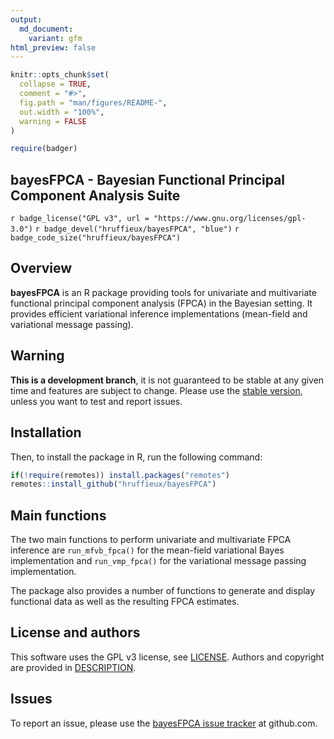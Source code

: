```yaml
---
output:
  md_document:
    variant: gfm
html_preview: false
---
```


<!-- README.md is generated from README.Rmd. Please edit that file -->
<!-- First time: run usethis::use_readme_rmd() to create a pre-commit hook that 
prevents from committing if the README.Rmd has changed, but has not been 
re-knitted to generate an updated README.md -->

```r
knitr::opts_chunk$set(
  collapse = TRUE,
  comment = "#>",
  fig.path = "man/figures/README-",
  out.width = "100%",
  warning = FALSE
)
```


```r
require(badger)
```


## bayesFPCA - Bayesian Functional Principal Component Analysis Suite
<!-- <img src="man/figures/bayesFPCA_logo.png" align="right" height="150"/> -->

<!-- Run for the R CMD checks, run usethis::use_github_actions() to set up the pipeline, possibly modify the .yaml file and then: -->
<!-- `r badge_github_actions("hruffieux/bayesFPCA")` -->
<!-- `r badge_travis("hruffieux/bayesFPCA")` -->
`r badge_license("GPL v3", url = "https://www.gnu.org/licenses/gpl-3.0")`
`r badge_devel("hruffieux/bayesFPCA", "blue")`
`r badge_code_size("hruffieux/bayesFPCA")`

## Overview

**bayesFPCA** is an R package providing tools for univariate and multivariate 
functional principal component analysis (FPCA) in the Bayesian setting. It 
provides efficient variational inference implementations (mean-field and 
variational message passing).

## Warning

**This is a development branch**, it is not guaranteed to be stable at
any given time and features are subject to change. Please use the
[stable version](https://github.com/hruffieux/bayesFPCA), unless you want
to test and report issues.

## Installation

Then, to install the package in R, run the following command:

``` r
if(!require(remotes)) install.packages("remotes")
remotes::install_github("hruffieux/bayesFPCA")
```

## Main functions

The two main functions to perform univariate and multivariate FPCA inference are
`run_mfvb_fpca()` for the mean-field variational Bayes implementation and 
`run_vmp_fpca()` for the variational message passing implementation.

The package also provides a number of functions to generate and display 
functional data as well as the resulting FPCA estimates.

## License and authors

This software uses the GPL v3 license, see [LICENSE](LICENSE).
Authors and copyright are provided in [DESCRIPTION](DESCRIPTION).

## Issues

To report an issue, please use the [bayesFPCA issue tracker](https://github.com/hruffieux/bayesFPCA/issues) at github.com.
